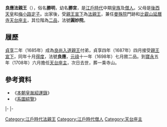 {{東亞男性歷史人物
|名稱 =良應法親王
|身份 =日本[[法親王|法親王]]
|國家 =[[日本|大和王朝]]
|時代 =[[江戶時代|江戶時代]]中期
|姓 =（無）
|名 =勝明
|別名 =勝宮
|法號 =良應
|院號 =圓妙院
|封爵 =[[法親王|法親王]]
|出生日期 =[[延寶|延寶]]六年六月初八（{{Birth date|1678|7|26}}）
|逝世日期 =[[貞享|貞享]]二年二月二十二（{{Death date and age|1708|8|8|1678|7|26}}）
|父親 = [[後西天皇|後西天皇]]
|母親 = [[梅小路定子|梅小路定子]]
|同胞兄弟 =[[道祐入道親王|道祐入道親王]]<br>[[八條宮尚仁親王|八條宮尚仁親王]]<br>[[公辨法親王|公辨法親王]]
|同胞姊妹 =[[香久宮|香久宮]]<br>[[聖安女王|聖安女王]]<br>[[放光院宮|放光院宮]]<br>[[尊杲女王|尊杲女王]]<br>[[尊勝女王|尊勝女王]]<br>[[涼月院|涼月院]]
|異母兄弟 =[[八條宮長仁親王|八條宮長仁親王]]<br>[[有栖川宮幸仁親王|有栖川宮幸仁親王]]<br>[[義延法親王|義延法親王]]<br>[[天真法親王|天真法親王]]<br>[[永悟法親王|永悟法親王]]<br>[[道尊法親王|道尊法親王]]<br>[[槿榮院宮|槿榮院宮]]
|異母姊妹 =[[誠子內親王|誠子內親王]]<br>[[正源院宮|正源院宮]]<br>[[宗榮女王|宗榮女王]]<br>[[尊秀女王|尊秀女王]]<br>[[圓光院宮|圓光院宮]]<br>[[桂德院宮|桂德院宮]]<br>[[益子內親王|益子內親王]]<br>[[理豐女王|理豐女王]]<br>[[瑞光女王|瑞光女王]]<br>[[真珠院宮|真珠院宮]]
}}
{{Japanese|japanese=良応法親王|kana=りょうおうほうしんのう|romaji=Ryō ō shin nō}}
'''良應法親王'''（{{bd|1678年|7月26日|1708年|8月8日}}），俗名'''勝明'''，幼名'''勝宮'''，是[[江戶時代|江戶時代]]中期[[皇族|皇族]]及[[僧人|僧人]]。父母是[[後西天皇|後西天皇]]和[[梅小路定子|梅小路定子]]。出家後，受[[親王宣下|親王宣下]]為[[法親王|法親王]]，兼任[[曼殊院|曼殊院]]門跡和[[比叡山|比叡山]][[延曆寺|延曆寺]][[天台座主|天台座主]]，其位階為[[二品|二品]]，法號'''圓妙院'''。

== 履歷 ==
[[貞享|貞享]]二年（1685年）成為[[良尚入道親王|良尚入道親王]]付弟，貞享四年（1687年）四月接受[[親王宣下|親王宣下]]，同年十月[[得度|得度]]，法號'''良應'''，[[元祿|元祿]]十一年（1698年）七月敘二品。到[[寶永|寶永]]五年（1708年）六月擔任[[天台座主|天台座主]]，次日去世，葬一乘寺山。

==參考資料==
*《[[本朝皇胤紹運錄|本朝皇胤紹運錄]]》
*《[[系圖綜覽|系圖綜覽]]》

{{start box|width=auto}}
{{s-rel}}
|-
{{s-before|[[良尚入道親王|良尚入道親王]]}}
{{s-title|[[曼殊院|曼殊院]]門跡|第43世}}
{{s-after|[[慈仁法親王|慈仁法親王]]}}
|-
{{s-before|[[堯延法親王|堯延法親王]]}}
{{s-title|[[天台座主|天台座主]]|第192世<br>1708年8月7日－1708年8月8日}}
{{s-after|堯延法親王}}
{{end box}}


[[Category:江戶時代法親王|Category:江戶時代法親王]]

[[Category:江戶時代僧人|Category:江戶時代僧人]]
[[Category:天台座主|Category:天台座主]]